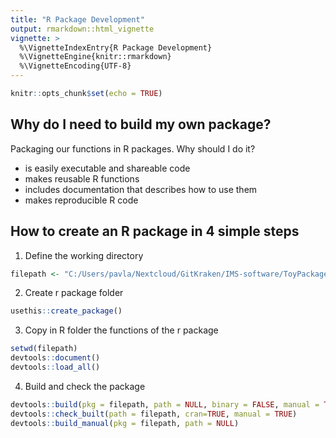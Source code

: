```yaml
---
title: "R Package Development"
output: rmarkdown::html_vignette
vignette: >
  %\VignetteIndexEntry{R Package Development}
  %\VignetteEngine{knitr::rmarkdown}
  %\VignetteEncoding{UTF-8}
---
```



```r
knitr::opts_chunk$set(echo = TRUE)
```

## Why do I need to build my own package?

Packaging our functions in R packages. Why should I do it?

- is easily executable and shareable code
- makes reusable R functions
- includes documentation that describes how to use them 
<!-- - includes examples to illustrate their use -->
- makes reproducible R code 

## How to create an R package in 4 simple steps

1. Define the working directory
```r
filepath <- "C:/Users/pavla/Nextcloud/GitKraken/IMS-software/ToyPackage"
```

2. Create r package folder
```r
usethis::create_package()  
```

3. Copy in R folder the functions of the r package 
```r
setwd(filepath)
devtools::document()
devtools::load_all() 
```

4. Build and check the package
```r
devtools::build(pkg = filepath, path = NULL, binary = FALSE, manual = TRUE)
devtools::check_built(path = filepath, cran=TRUE, manual = TRUE)
devtools::build_manual(pkg = filepath, path = NULL)
```


